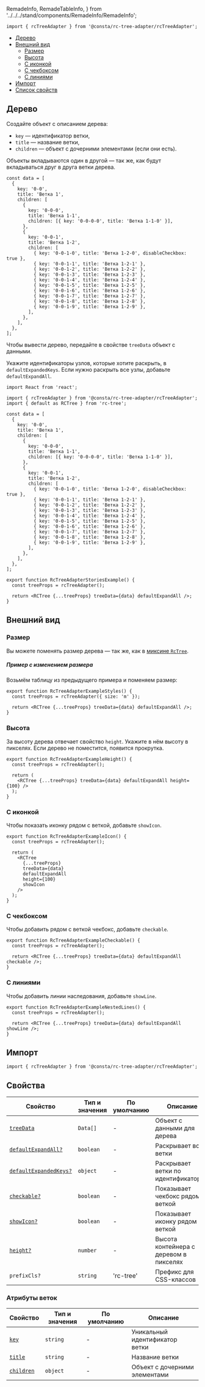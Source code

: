   RemadeInfo,
  RemadeTableInfo,
} from '../../../stand/components/RemadeInfo/RemadeInfo';

```tsx
import { rcTreeAdapter } from '@consta/rc-tree-adapter/rcTreeAdapter';
```

<MdxMenu>

- [Дерево](#дерево)
- [Внешний вид](#внешний-вид)
  - [Размер](#размер)
  - [Высота](#высота)
  - [С иконкой](#с-иконкой)
  - [С чекбоксом](#с-чекбоксом)
  - [С линиями](#с-линиями)
- [Импорт](#импорт)
- [Список свойств](#свойства)

</MdxMenu>

## Дерево

Создайте объект с описанием дерева:

- `key` — идентификатор ветки,
- `title` — название ветки,
- `children` — объект с дочерними элементами (если они есть).

Объекты вкладываются один в другой — так же, как будут вкладываться друг в друга ветки дерева.

```tsx
const data = [
  {
    key: '0-0',
    title: 'Ветка 1',
    children: [
      {
        key: '0-0-0',
        title: 'Ветка 1-1',
        children: [{ key: '0-0-0-0', title: 'Ветка 1-1-0' }],
      },
      {
        key: '0-0-1',
        title: 'Ветка 1-2',
        children: [
          { key: '0-0-1-0', title: 'Ветка 1-2-0', disableCheckbox: true },
          { key: '0-0-1-1', title: 'Ветка 1-2-1' },
          { key: '0-0-1-2', title: 'Ветка 1-2-2' },
          { key: '0-0-1-3', title: 'Ветка 1-2-3' },
          { key: '0-0-1-4', title: 'Ветка 1-2-4' },
          { key: '0-0-1-5', title: 'Ветка 1-2-5' },
          { key: '0-0-1-6', title: 'Ветка 1-2-6' },
          { key: '0-0-1-7', title: 'Ветка 1-2-7' },
          { key: '0-0-1-8', title: 'Ветка 1-2-8' },
          { key: '0-0-1-9', title: 'Ветка 1-2-9' },
        ],
      },
    ],
  },
];
```

Чтобы вывести дерево, передайте в свойстве `treeData` объект с данными.

Укажите идентификаторы узлов, которые хотите раскрыть, в `defaultExpandedKeys`. Если нужно раскрыть все узлы, добавьте `defaultExpandAll`.

```tsx
import React from 'react';

import { rcTreeAdapter } from '@consta/rc-tree-adapter/rcTreeAdapter';
import { default as RCTree } from 'rc-tree';

const data = [
  {
    key: '0-0',
    title: 'Ветка 1',
    children: [
      {
        key: '0-0-0',
        title: 'Ветка 1-1',
        children: [{ key: '0-0-0-0', title: 'Ветка 1-1-0' }],
      },
      {
        key: '0-0-1',
        title: 'Ветка 1-2',
        children: [
          { key: '0-0-1-0', title: 'Ветка 1-2-0', disableCheckbox: true },
          { key: '0-0-1-1', title: 'Ветка 1-2-1' },
          { key: '0-0-1-2', title: 'Ветка 1-2-2' },
          { key: '0-0-1-3', title: 'Ветка 1-2-3' },
          { key: '0-0-1-4', title: 'Ветка 1-2-4' },
          { key: '0-0-1-5', title: 'Ветка 1-2-5' },
          { key: '0-0-1-6', title: 'Ветка 1-2-6' },
          { key: '0-0-1-7', title: 'Ветка 1-2-7' },
          { key: '0-0-1-8', title: 'Ветка 1-2-8' },
          { key: '0-0-1-9', title: 'Ветка 1-2-9' },
        ],
      },
    ],
  },
];

export function RcTreeAdapterStoriesExample() {
  const treeProps = rcTreeAdapter();

  return <RCTree {...treeProps} treeData={data} defaultExpandAll />;
}
```

<RcTreeAdapterExample />

## Внешний вид

### Размер

Вы можете поменять размер дерева — так же, как в [миксине `RcTree`](##LIBS.LIB.STAND/lib:rc-tree-adapter/stand:mixs-rctree-stable).

##### Пример с изменением размера

Возьмём таблицу из предыдущего примера и поменяем размер:

```tsx
export function RcTreeAdapterExampleStyles() {
  const treeProps = rcTreeAdapter({ size: 'm' });

  return <RCTree {...treeProps} treeData={data} defaultExpandAll />;
}
```

<RcTreeAdapterExampleStyles />

### Высота

За высоту дерева отвечает свойство `height`. Укажите в нём высоту в пикселях. Если дерево не поместится, появится прокрутка.

```tsx
export function RcTreeAdapterExampleHeight() {
  const treeProps = rcTreeAdapter();

  return (
    <RCTree {...treeProps} treeData={data} defaultExpandAll height={100} />
  );
}
```

<RcTreeAdapterExampleHeight />

### С иконкой

Чтобы показать иконку рядом с веткой, добавьте `showIcon`.

```tsx
export function RcTreeAdapterExampleIcon() {
  const treeProps = rcTreeAdapter();

  return (
    <RCTree
      {...treeProps}
      treeData={data}
      defaultExpandAll
      height={100}
      showIcon
    />
  );
}
```

<RcTreeAdapterExampleIcon />

### С чекбоксом

Чтобы добавить рядом с веткой чекбокс, добавьте `checkable`.

```tsx
export function RcTreeAdapterExampleCheckable() {
  const treeProps = rcTreeAdapter();

  return <RCTree {...treeProps} treeData={data} defaultExpandAll checkable />;
}
```

<RcTreeAdapterExampleCheckable />

### С линиями

Чтобы добавить линии наследования, добавьте `showLine`.

```tsx
export function RcTreeAdapterExampleNestedLines() {
  const treeProps = rcTreeAdapter();

  return <RCTree {...treeProps} treeData={data} defaultExpandAll showLine />;
}
```

<RcTreeAdapterExampleNestedLines />

## Импорт

```tsx
import { rcTreeAdapter } from '@consta/rc-tree-adapter/rcTreeAdapter';
```

## Свойства

| Свойство                          | Тип и значения | По умолчанию | Описание                               |
| --------------------------------- | -------------- | ------------ | -------------------------------------- |
| [`treeData`](#дерево)             | `Data[]`       | -            | Объект с данными для дерева            |
| [`defaultExpandAll?`](#дерево)    | `boolean`      | -            | Раскрывает все ветки                   |
| [`defaultExpandedKeys?`](#дерево) | `object`       | -            | Раскрывает ветки по идентификаторам    |
| [`checkable?`](#с-чекбоксом)      | `boolean`      | -            | Показывает чекбокс рядом с веткой      |
| [`showIcon?`](#с-иконкой)         | `boolean`      | -            | Показывает иконку рядом с веткой       |
| [`height?`](#высота)              | `number`       | -            | Высота контейнера с деревом в пикселях |
| `prefixCls?`                      | `string`       | 'rc-tree'    | Префикс для CSS-классов                |

### Атрибуты веток

| Свойство              | Тип и значения | По умолчанию | Описание                       |
| --------------------- | -------------- | ------------ | ------------------------------ |
| [`key`](#дерево)      | `string`       | -            | Уникальный идентификатор ветки |
| [`title`](#дерево)    | `string`       | -            | Название ветки                 |
| [`children`](#дерево) | `object`       | -            | Объект с дочерними элементами  |

